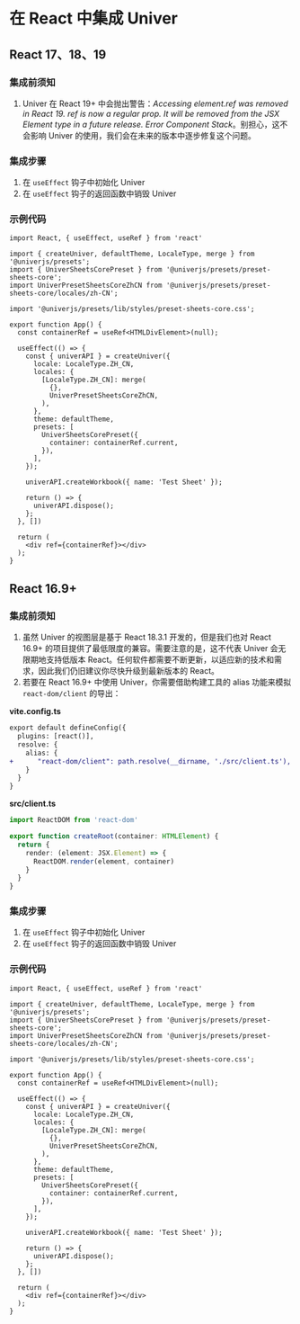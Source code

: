 # 在 React 中集成 Univer

## React 17、18、19

### 集成前须知

1. Univer 在 React 19+ 中会抛出警告：*Accessing element.ref was removed in React 19. ref is now a regular prop. It will be removed from the JSX Element type in a future release. Error Component Stack*。别担心，这不会影响 Univer 的使用，我们会在未来的版本中逐步修复这个问题。

### 集成步骤

1. 在 `useEffect` 钩子中初始化 Univer
2. 在 `useEffect` 钩子的返回函数中销毁 Univer

### 示例代码

```tsx
import React, { useEffect, useRef } from 'react'

import { createUniver, defaultTheme, LocaleType, merge } from '@univerjs/presets';
import { UniverSheetsCorePreset } from '@univerjs/presets/preset-sheets-core';
import UniverPresetSheetsCoreZhCN from '@univerjs/presets/preset-sheets-core/locales/zh-CN';
 
import '@univerjs/presets/lib/styles/preset-sheets-core.css';

export function App() {
  const containerRef = useRef<HTMLDivElement>(null);
  
  useEffect(() => {
    const { univerAPI } = createUniver({
      locale: LocaleType.ZH_CN,
      locales: {
        [LocaleType.ZH_CN]: merge(
          {},
          UniverPresetSheetsCoreZhCN,
        ),
      },
      theme: defaultTheme,
      presets: [
        UniverSheetsCorePreset({
          container: containerRef.current,
        }),
      ],
    });
    
    univerAPI.createWorkbook({ name: 'Test Sheet' });

    return () => {
      univerAPI.dispose();
    };
  }, [])

  return (
    <div ref={containerRef}></div>
  );
}
```

## React 16.9+

### 集成前须知

1. 虽然 Univer 的视图层是基于 React 18.3.1 开发的，但是我们也对 React 16.9+ 的项目提供了最低限度的兼容。需要注意的是，这不代表 Univer 会无限期地支持低版本 React。任何软件都需要不断更新，以适应新的技术和需求，因此我们仍旧建议你尽快升级到最新版本的 React。
2. 若要在 React 16.9+ 中使用 Univer，你需要借助构建工具的 alias 功能来模拟 `react-dom/client` 的导出：

**vite.config.ts**

```diff
export default defineConfig({
  plugins: [react()],
  resolve: {
    alias: {
+      "react-dom/client": path.resolve(__dirname, './src/client.ts'),
    }
  }
}
```

**src/client.ts**

```typescript
import ReactDOM from 'react-dom'

export function createRoot(container: HTMLElement) {
  return {
    render: (element: JSX.Element) => {
      ReactDOM.render(element, container)
    }
  }
}
```

### 集成步骤

1. 在 `useEffect` 钩子中初始化 Univer
2. 在 `useEffect` 钩子的返回函数中销毁 Univer

### 示例代码

```tsx
import React, { useEffect, useRef } from 'react'

import { createUniver, defaultTheme, LocaleType, merge } from '@univerjs/presets';
import { UniverSheetsCorePreset } from '@univerjs/presets/preset-sheets-core';
import UniverPresetSheetsCoreZhCN from '@univerjs/presets/preset-sheets-core/locales/zh-CN';
 
import '@univerjs/presets/lib/styles/preset-sheets-core.css';

export function App() {
  const containerRef = useRef<HTMLDivElement>(null);
  
  useEffect(() => {
    const { univerAPI } = createUniver({
      locale: LocaleType.ZH_CN,
      locales: {
        [LocaleType.ZH_CN]: merge(
          {},
          UniverPresetSheetsCoreZhCN,
        ),
      },
      theme: defaultTheme,
      presets: [
        UniverSheetsCorePreset({
          container: containerRef.current,
        }),
      ],
    });
    
    univerAPI.createWorkbook({ name: 'Test Sheet' });

    return () => {
      univerAPI.dispose();
    };
  }, [])

  return (
    <div ref={containerRef}></div>
  );
}
```
